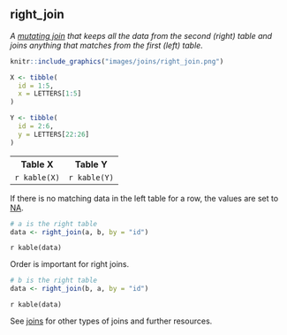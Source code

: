 ## right_join

<dfn>A [mutating join](f.html#mutating-joins) that keeps all the data from the second (right) table and joins anything that matches from the first (left) table.</dfn>

```r
knitr::include_graphics("images/joins/right_join.png")
```


```r
X <- tibble(
  id = 1:5,
  x = LETTERS[1:5]
)

Y <- tibble(
  id = 2:6,
  y = LETTERS[22:26]
)
```

<table>
  <tr><th>Table X</th><th>Table Y</th></td>
  <tr>
    <td>`r kable(X)`</td>
    <td>`r kable(Y)`</td>
  </tr>
</table>

If there is no matching data in the left table for a row, the values are set to [NA](n.html#na).

```r
# a is the right table
data <- right_join(a, b, by = "id")
```

`r kable(data)`

Order is important for right joins.

```r
# b is the right table
data <- right_join(b, a, by = "id")
```

`r kable(data)`


See [joins](j.html#joins) for other types of joins and further resources.